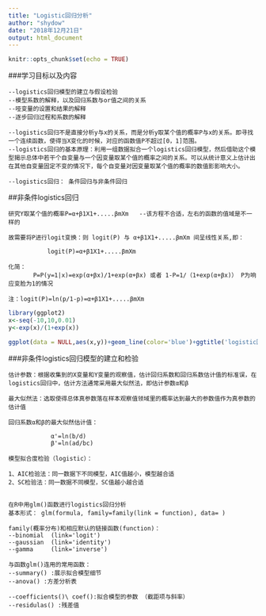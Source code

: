 ```yaml
---
title: "Logistic回归分析"
author: "shydow"
date: "2018年12月21日"
output: html_document
---
```


```r
knitr::opts_chunk$set(echo = TRUE)
```

###学习目标以及内容

    --logistics回归模型的建立与假设检验
    --模型系数的解释，以及回归系数与or值之间的关系
    --哑变量的设置和结果的解释
    --逐步回归过程和系数的解释
    
    --logistics回归不是直接分析y与x的关系，而是分析y取某个值的概率P与x的关系。即寻找一个连续函数，使得当X变化的时候，对应的函数值P不超过[0，1]范围。
    --logistics回归的基本原理：利用一组数据拟合一个logistics回归模型，然后借助这个模型揭示总体中若干个自变量与一个因变量取某个值的概率之间的关系。可以从统计意义上估计出在其他自变量固定不变的情况下，每个自变量对因变量取某个值的概率的数值影影响大小。
    
    --logistics回归： 条件回归与非条件回归
    
    
##非条件logistics回归

    研究Y取某个值的概率P=α+β1X1+.....βmXm   --该方程不合适，左右的函数的值域是不一样的
    
    故需要将P进行logit变换：则 logit(P) 与 α+β1X1+.....βmXm 间呈线性关系,即：
    
               logit(P)=α+β1X1+.....βmXm
               
    化简：
           P=P(y=1|x)=exp(α+βx)/1+exp(α+βx) 或者 1-P=1/（1+exp(α+βx)） P为响应变脸为1的情况
               
    注：logit(P)=ln(p/1-p)=α+β1X1+.....βmXm  
    
    
```r

library(ggplot2)
x<-seq(-10,10,0.01)
y<-exp(x)/(1+exp(x))

ggplot(data = NULL,aes(x,y))+geom_line(color='blue')+ggtitle('logistic回归曲线')


```
               
###非条件logistics回归模型的建立和检验

    估计参数：根据收集到的X变量和Y变量的观察值，估计回归系数和回归系数估计值的标准误，在logistics回归中，估计方法通常采用最大似然法，即估计参数α和β
    
    最大似然法：选取使得总体真参数落在样本观察值领域里的概率达到最大的参数值作为真参数的估计值
    
    回归系数α和β的最大似然估计值：
                
                α'=ln(b/d)
                β'=ln(ad/bc)
                
    模型拟合度检验（logistic）：
    
    1、AIC检验法：同一数据下不同模型，AIC值越小，模型越合适
    2、SC检验法：同一数据不同模型，SC值越小越合适
    
    
    在R中用glm()函数进行logistics回归分析
    基本形式： glm(formula, family=family(link = function), data= )
    
    family(概率分布)和相应默认的链接函数(function)：
    --binomial  (link='logit')
    --gaussian  (link='identity')
    --gamma     (link='inverse')
    
    与函数glm()连用的常用函数：
    --summary() :展示拟合模型细节
    --anova() :方差分析表
    
    --coefficients()\ coef():拟合模型的参数 （截距项与斜率）
    --residulas() :残差值
    
    
    
